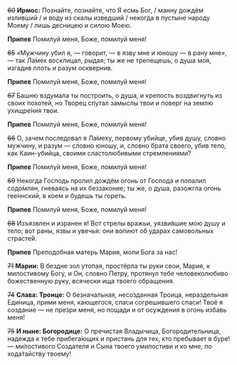 ~~60~~ **Ирмос:** Познайте, познайте, что Я есмь Бог, / манну дождём изливший / и воду из скалы изведший / некогда в пустыне народу Моему / лишь десницею и силою Моею.

**Припев** Помилуй меня, Боже, помилуй меня!

~~65~~ «Мужчину убил я, — говорит, — в язву мне и юношу — в рану мне», — так Ла́мех восклицал, рыдая; ты же не трепещешь, о душа моя, изгадив плоть и разум осквернив.

**Припев** Помилуй меня, Боже, помилуй меня!

~~67~~ Башню вздумала ты построить, о душа, и крепость воздвигнуть из своих по́хотей, но Творец спутал замыслы твои и поверг на землю ухищре́ния твои.

**Припев** Помилуй меня, Боже, помилуй меня!

~~66~~ О, зачем последовал я Ла́меху, первому убийце, убив душу, словно мужчину, и разум — словно юношу, и, словно брата своего, убив тело, как Каин-убийца, своими сластолюбивыми стремлениями?

**Припев** Помилуй меня, Боже, помилуй меня!

~~69~~ Некогда Господь пролил дождём огонь от Господа и попалил содо́млян, гневаясь на их беззаконие; ты же, о душа, разожгла огонь гее́ннский, в коем и будешь ты гореть.

**Припев** Помилуй меня, Боже, помилуй меня!

~~68~~ Изъязвлен и изранен я! Вот стрелы вражьи, уязви́вшие мою душу и тело; вот раны, язвы и увечья: они вопиют об ударах самовольных страсте́й.

**Припев** Преподобная матерь Мария, моли Бога за нас!

~~71~~ **Марии:** В бездне зол утопая, простёрла ты руки свои, Мария, к милостивому Богу, и Он, словно Петру, протянул тебе человеколюбиво божественную руку, всячески ища твоего обращения.

~~74~~ **Слава: Троице:** О безначальная, несо́зданная Троица, нераздельная Еди́ница, прими меня, кающегося, спаси согрешившего спаси! Твоё я создание — не пре́зри меня, но пощади и от осуждения в огонь избавь меня!

~~75~~ **И ныне: Богородице:** О пречистая Владычица, Богородительница, надежда к тебе прибега́ющих и пристань для тех, кто пребывает в буре! — ми́лостивого Создателя и Сына твоего умилостиви и ко мне, по хода́тайству твоему!
